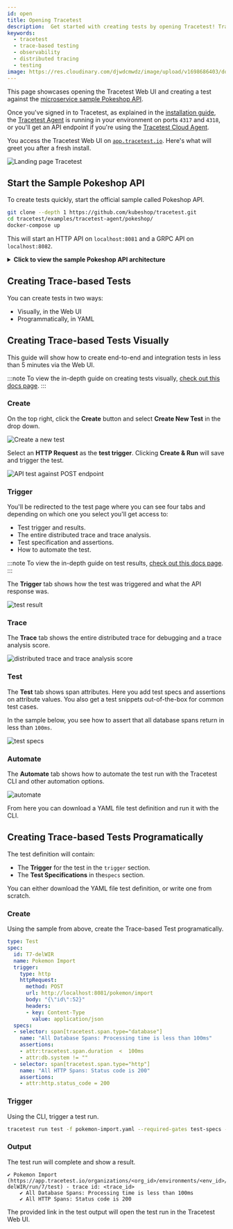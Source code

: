 ```yaml
---
id: open
title: Opening Tracetest
description:  Get started with creating tests by opening Tracetest! Tracetest allows you to quickly build integration and end-to-end tests, powered by your OpenTelemetry traces. Learn how to get started with creating tests once you open Tracetest.
keywords:
  - tracetest
  - trace-based testing
  - observability
  - distributed tracing
  - testing
image: https://res.cloudinary.com/djwdcmwdz/image/upload/v1698686403/docs/Blog_Thumbnail_14_rsvkmo.jpg
---
```


This page showcases opening the Tracetest Web UI and creating a test against the [microservice sample Pokeshop API](/live-examples/pokeshop/overview).

Once you've signed in to Tracetest, as explained in the [installation guide](./installation.mdx), the [Tracetest Agent](/concepts/agent) is running in your environment on ports `4317` and `4318`, or you'll get an API endpoint if you're using the [Tracetest Cloud Agent](/concepts/cloud-agent).

You access the Tracetest Web UI on [`app.tracetest.io`](https://app.tracetest.io). Here's what will greet you after a fresh install.

![Landing page Tracetest](https://res.cloudinary.com/djwdcmwdz/image/upload/v1688474565/docs/screely-1688474539641_kbhvvc.png)

## Start the Sample Pokeshop API

To create tests quickly, start the official sample called Pokeshop API.

```bash title=Terminal
git clone --depth 1 https://github.com/kubeshop/tracetest.git
cd tracetest/examples/tracetest-agent/pokeshop/
docker-compose up
```

This will start an HTTP API on `localhost:8081` and a GRPC API on `localhost:8082`.

<details>
  <summary>
    <b>Click to view the sample Pokeshop API architecture</b>
  </summary>

Here's the Architecture of the Pokeshop Sample App:

- an **API** that serves client requests,
- a **Worker** who deals with background processes.

The communication between the API and Worker is made using a `RabbitMQ` queue, and both services emit telemetry data to OpenTelemetry Collector and communicate with a Postgres database.

Tracetest triggers tests against the Node.js API.

```mermaid
flowchart TD
    A[(Redis)]
    B[(Postgres)]
    C(Node.js API)
    D(RabbitMQ)
    E(Worker)
    F(OpenTelemetry Collector)
    G(Tracetest)

    G --> C
    F --> G
    C --> A
    C --> B
    C --> D
    D --> E
    E --> B
    C --> F
    E --> F
    
    
```
</details>

## Creating Trace-based Tests

You can create tests in two ways:

- Visually, in the Web UI
- Programmatically, in YAML

## Creating Trace-based Tests Visually

This guide will show how to create end-to-end and integration tests in less than 5 minutes via the Web UI.

:::note
To view the in-depth guide on creating tests visually, [check out this docs page](/web-ui/creating-tests).
:::

### Create

On the top right, click the **Create** button and select **Create New Test** in the drop down.

![Create a new test](https://res.cloudinary.com/djwdcmwdz/image/upload/v1688475179/docs/screely-1688475174365_ckq3cn.png)

Select an **HTTP Request** as the **test trigger**. Clicking **Create & Run** will save and trigger the test.

![API test against POST endpoint](https://res.cloudinary.com/djwdcmwdz/image/upload/v1696253160/docs/screely-1696253153066_khjz8y.png)

### Trigger

You'll be redirected to the test page where you can see four tabs and depending on which one you select you'll get access to:

- Test trigger and results.
- The entire distributed trace and trace analysis.
- Test specification and assertions.
- How to automate the test.

:::note
To view the in-depth guide on test results, [check out this docs page](/web-ui/test-results).
:::

The **Trigger** tab shows how the test was triggered and what the API response was.

![test result](https://res.cloudinary.com/djwdcmwdz/image/upload/v1696253230/docs/screely-1696253224366_f62411.png)

### Trace

The **Trace** tab shows the entire distributed trace for debugging and a trace analysis score.

![distributed trace and trace analysis score](https://res.cloudinary.com/djwdcmwdz/image/upload/v1688476460/docs/screely-1688476455986_q24aa2.png)

### Test

The **Test** tab shows span attributes. Here you add test specs and assertions on attribute values. You also get a test snippets out-of-the-box for common test cases.

In the sample below, you see how to assert that all database spans return in less than `100ms`.

![test specs](https://res.cloudinary.com/djwdcmwdz/image/upload/v1688476657/docs/screely-1688476653521_omxe4r.png)

### Automate

The **Automate** tab shows how to automate the test run with the Tracetest CLI and other automation options.

![automate](https://res.cloudinary.com/djwdcmwdz/image/upload/v1696285049/docs/screely-1696285040458_vjt0qv.png)

From here you can download a YAML file test definition and run it with the CLI.

## Creating Trace-based Tests Programatically

The test definition will contain:

- The **Trigger** for the test in the `trigger` section.
- The **Test Specifications** in the`specs` section.

You can either download the YAML file test definition, or write one from scratch.

### Create

Using the sample from above, create the Trace-based Test programatically.

```yaml title="pokeshop-import.yaml"
type: Test
spec:
  id: T7-delWIR
  name: Pokemon Import
  trigger:
    type: http
    httpRequest:
      method: POST
      url: http://localhost:8081/pokemon/import
      body: "{\"id\":52}"
      headers:
      - key: Content-Type
        value: application/json
  specs:
  - selector: span[tracetest.span.type="database"]
    name: "All Database Spans: Processing time is less than 100ms"
    assertions:
    - attr:tracetest.span.duration  <  100ms
    - attr:db.system != ""
  - selector: span[tracetest.span.type="http"]
    name: "All HTTP Spans: Status code is 200"
    assertions:
    - attr:http.status_code = 200
```

### Trigger

Using the CLI, trigger a test run.

```bash title="Terminal"
tracetest run test -f pokemon-import.yaml --required-gates test-specs --output pretty
```

### Output

The test run will complete and show a result.

```text title="Output"
✔ Pokemon Import (https://app.tracetest.io/organizations/<org_id>/environments/<env_id>/test/T7-delWIR/run/7/test) - trace id: <trace_id>
	✔ All Database Spans: Processing time is less than 100ms
	✔ All HTTP Spans: Status code is 200
```

The provided link in the test output will open the test run in the Tracetest Web UI.
